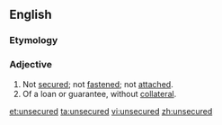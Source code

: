 ==English==

===Etymology===
{{prefix|un|secured}}

===Adjective===
{{en-adj|-}}
# Not [[secured]]; not [[fastened]]; not [[attached]].
# Of a loan or guarantee, without [[collateral]].

[[et:unsecured]]
[[ta:unsecured]]
[[vi:unsecured]]
[[zh:unsecured]]